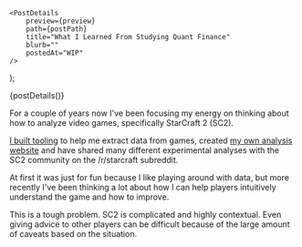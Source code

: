 
    <PostDetails
        preview={preview}
        path={postPath}
        title="What I Learned From Studying Quant Finance"
        blurb=""
        postedAt="WIP"
    />
);

<Fragment>{postDetails()}</Fragment>

For a couple of years now I've been focusing my energy on thinking about how to
analyze video games, specifically StarCraft 2 (SC2).

[I built tooling](https://github.com/ZephyrBlu/zephyrus-sc2-parser) to help me
extract data from games, created [my own analysis website](https://zephyrus.gg)
and have shared many different experimental analyses with the SC2 community
on the /r/starcraft subreddit.

At first it was just for fun because I like playing around with data, but more recently
I've been thinking a lot about how I can help players intuitively understand the game and
how to improve.

This is a tough problem. SC2 is complicated and highly contextual. Even giving advice to other
players can be difficult because of the large amount of caveats based on the situation.

